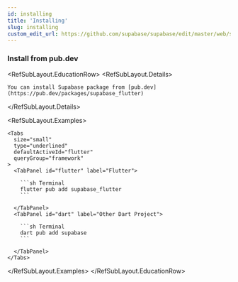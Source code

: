 ```yaml
---
id: installing
title: 'Installing'
slug: installing
custom_edit_url: https://github.com/supabase/supabase/edit/master/web/spec/supabase.yml
---
```


### Install from pub.dev

<RefSubLayout.EducationRow>
  <RefSubLayout.Details>

    You can install Supabase package from [pub.dev](https://pub.dev/packages/supabase_flutter)

  </RefSubLayout.Details>

  <RefSubLayout.Examples>

    <Tabs
      size="small"
      type="underlined"
      defaultActiveId="flutter"
      queryGroup="framework"
    >
      <TabPanel id="flutter" label="Flutter">

        ```sh Terminal
        flutter pub add supabase_flutter
        ```

      </TabPanel>
      <TabPanel id="dart" label="Other Dart Project">

        ```sh Terminal
        dart pub add supabase
        ```

      </TabPanel>
    </Tabs>

  </RefSubLayout.Examples>
</RefSubLayout.EducationRow>
